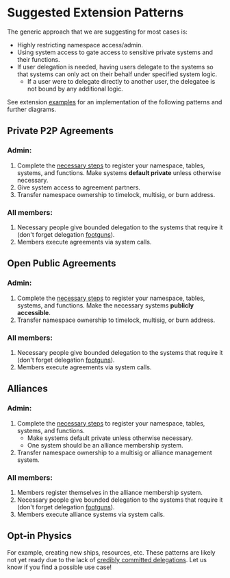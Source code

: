 # Suggested Extension Patterns

The generic approach that we are suggesting for most cases is:

- Highly restricting namespace access/admin.
- Using system access to gate access to sensitive private systems and their functions.
- If user delegation is needed, having users delegate to the systems so that systems can only act on their behalf under specified system logic.
  - If a user were to delegate directly to another user, the delegatee is not bound by any additional logic.

See extension [examples](../examples.mdx) for an implementation of the following patterns and further diagrams.

## Private P2P Agreements

### Admin:

1. Complete the [necessary steps](../structure.mdx#registering-all-world-extensions) to register your namespace, tables, systems, and functions. Make systems **default private** unless otherwise necessary.
2. Give system access to agreement partners.
3. Transfer namespace ownership to timelock, multisig, or burn address.

### All members:

1. Necessary people give bounded delegation to the systems that require it (don't forget delegation [footguns](../footguns.mdx)).
2. Members execute agreements via system calls.

## Open Public Agreements

### Admin:

1. Complete the [necessary steps](../extension-structure#registering-all-world-extensions) to register your namespace, tables, systems, and functions. Make the necessary systems **publicly accessible**.
2. Transfer namespace ownership to timelock, multisig, or burn address.

### All members:

1. Necessary people give bounded delegation to the systems that require it (don't forget delegation [footguns](../footguns.mdx)).
2. Members execute agreements via system calls.

## Alliances

### Admin:

1. Complete the [necessary steps](../extension-structure#registering-all-world-extensions) to register your namespace, tables, systems, and functions.
   - Make systems default private unless otherwise necessary.
   - One system should be an alliance membership system.
2. Transfer namespace ownership to a multisig or alliance management system.

### All members:

1. Members register themselves in the alliance membership system.
2. Necessary people give bounded delegation to the systems that require it (don't forget delegation [footguns](../footguns.mdx)).
3. Members execute alliance systems via system calls.

## Opt-in Physics

For example, creating new ships, resources, etc. These patterns are likely not yet ready due to the lack of [credibly committed delegations](../footguns.mdx). Let us know if you find a possible use case!
